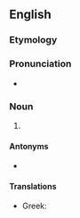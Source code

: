 ==English==

===Etymology===
{{prefix|en|de|emulsifier}}

===Pronunciation===
* {{a|UK}} {{IPA|[diːˌɛˈmʌɫsɪfaɪ(j)ə(ɹ)]|[diːˌɛˈmʊɫsɪfaɪ(j)ə]|lang=en}}

===Noun===
{{en-noun}}

# {{alternative form of|demulsifier|lang=en}}

====Antonyms====
* {{l|en|emulsifier}}

====Translations====
{{trans-top|a substance that separates an emulsion into its constituent parts}}
* Greek: {{t|el|απογαλακτωματοποιητής|m}}
{{trans-mid}}
{{trans-bottom}}